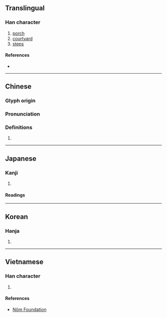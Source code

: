 {{character info}}
==Translingual==

===Han character===
{{Han char|rn=32|rad=土|as=11|sn=14|four=47153|canj=GSEQ|ids=⿰土犀}}

# [[porch]]
# [[courtyard]]
# [[step]]s

====References====
* {{Han ref|kx=0237.120|dkj=05404|dj=0475.190|hdz=10489.120|uh=5880|ud=22656|bh=BC55|bd=48213}}

----

==Chinese==
{{zh-forms}}

===Glyph origin===
{{Han etym}}

===Pronunciation===
{{zh-pron
|m=chí
|c=ci4
|mc=y
|oc=y
|cat=
}}

===Definitions===
{{zh-hanzi}}

# {{rfdef|zh}}

----

==Japanese==

===Kanji===
{{ja-kanji|grade=|rs=土11}}

# {{rfdef|ja|sort=土11}}

====Readings====
{{ja-readings|on=[[ち]] (chi), [[じ]] (ji)|kun=[[きざはし]] (kizahashi), [[す]] (su)}}

----

==Korean==

===Hanja===
{{ko-hanja|hangeul=지|rv=ji|mr=chi}}

# {{rfdef|ko|sort=土11}}

----

==Vietnamese==

===Han character===
{{vi-readings|reading=trì|rs=土11}}

# {{rfdef|vi|sort=土11}}

====References====
* [http://nomfoundation.org/common/nom_details.php?codepoint=5880 Nôm Foundation]